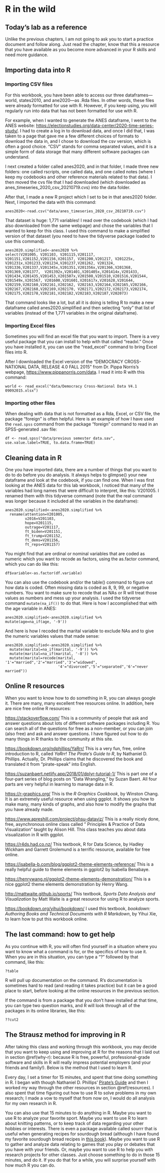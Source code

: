 # R in the wild {#wild}

## Today's lab as a reference
Unlike the previous chapters, I am not going to ask you to start a practice document and follow along. Just read the chapter, know that this a resource that you have available as you become more advanced in your R skills and need more guidance.

## Importing data into R

### Importing CSV files
For this workbook, you have been able to access our three dataframes—world, states2010, and ane2020—as .Rda files. In other words, these files were already formatted for use with R. However, if you keep using, you will regularly run into data that has not been formatted for use with R. 

For example, when I wanted to generate the ANES dataframe, I went to the ANES website: [https://electionstudies.org/data-center/2020-time-series-study/](https://electionstudies.org/data-center/2020-time-series-study/). I had to create a log in to download data, and once I did that, I was taken to a page that gave me a few different choices of formats to download the data in, and I chose to download the csv version, which is often a good choice. "CSV" stands for comma separated values, and it is a simple form of data storage that many different software packages can understand.

I next created a folder called anes2020, and in that folder, I made three new folders: one called rscripts, one called data, and one called notes (where I keep my codebooks and other reference materials related to that data). I then moved the cvs file that I had downloaded (which downloaded as anes_timeseries_2020_csv_20210719.cvs) into the data folder. 

After that, I made a new R project which I set to be in that anes2020 folder. Next, I imported the data with this command:
```
anes2020<-read.csv("data/anes_timeseries_2020_csv_20210719.csv")
```

That dataset is huge: 1,771 variables!  I read over the codebook (which I had also downloaded from the same webpage) and chose the variables that I wanted to keep for this class. I used this command to make a simplified version of that dataset (you need to have the tidyverse package loaded to use this command).
```
anes2020.simplified<-anes2020 %>% 
select(V201005, V201103, V201115,V201117, V201151,V201152,V201156,V201157, V201200,V201217, V201225x,         V201231x,V201233,V201234,V201237,V201262, V201324, V201336,V201337,V201345x,V201351,V201356x,V201366,V201368, V201369,V201377,  V201392x,V201401,V201405x,V201414x,V201433, V201434,V201435,V201453,V201507x,V201508,V201510,V201516,V201544,
V201549x,V201567, V201600,V201601,V201617x,V201628,V201644, V202159,V202160,V202161,V202162, V202163,V202164,V202165,V202166,
V202167,V202168,V202169,V202170, V202171,V202172,V202173,V202174,
V202175,V202178,V202181,V202182,V202183,V202187,V202073)
```
That command looks like a lot, but all it is doing is telling R to make a new dataframe called anes2020.simplified and then selecting "only" that list of variables (instead of the 1,771 variables in the original dataframe).

### Importing Excel files
Sometimes you will find an excel file that you want to import. There is a very useful package that you can install to help with that called "readxl." Once you have installed it, you can use the "read_excel" command to bring Excel files into R. 

After I downloaded the Excel version of the "DEMOCRACY CROSS-NATIONAL DATA, RELEASE 4.0 FALL 2015" from Dr. Pippa Norris's webpage, [https://www.pippanorris.com/data](https://www.pippanorris.com/data). I read it into R with this command:
```
world <- read_excel("data/Democracy Cross-National Data V4.1 09092015.xlsx")
```

### Importing other files
When dealing with data that is not formatted as a Rda, Excel, or CSV file, the package "foreign" is often helpful. Here is an example of how I have used the ```read.spss``` command from the package "foreign" command to read in an SPSS-generated .sav file:
```
df <- read.spss("data/previous semester data.sav", use.value.label=TRUE, to.data.frame=TRUE) 
```

## Cleaning data in R
One you have imported data, there are a number of things that you want to do to do before you do analysis. It always helps to glimpse() your new dataframe and look at the codebook, if you can find one.  When I was first looking at the ANES data for this lab workbook, I noticed that many of the variables had long names that were difficult to interpret, like this: V201005. I renamed them with this tidyverse command (note that the real command was longer because it included all the variables in the dataframe):
```
anes2020.simplified<-anes2020.simplified %>% 
  rename(attention=V201005,
         v2016=V201103,
         hope=V201115,
         outrage=V201117,
         ft_biden=V201151,
         ft_trump=V201152,
         ft_dems=V201156,
         ft_reps=V201157)
```

You might find that are ordinal or nominal variables that are coded as numeric which you want to recode as factors, using the as.factor command, which you can do like this:
```
df$variable<-as.factor(df.variable)
```
You can also use the codebook and/or the table() command to figure out how data is coded. Often missing data is coded as 8, 9, 99, or negative numbers. You want to make sure to recode that as NAs or R will treat those values as numbers and mess up your analysis. I used the tidyverse command ```mutate(na_if())``` to do that. Here is how I accomplished that with the age variable in ANES:
```
anes2020.simplified<-anes2020.simplified %>%
mutate(age=na_if(age, '-9'))
```
And here is how I recoded the marital variable to exclude NAs and to give the numeric variables values that made sense:
```
anes2020.simplified<-anes2020.simplified %>%
  mutate(marital=na_if(marital, '-9')) %>% 
  mutate(marital=na_if(marital, '-8')) %>% 
  mutate(marital=recode(marital, '1'="married",'2'="married",'3'="widowed",
                        '4'="divorced",'5'="separated",'6'="never married"))
```
## Online R resources {#resources}
When you want to know how to do something in R, you can always google it. There are many, many excellent free resources online. In addition, here are nice free online R resources:

[https://stackoverflow.com/](https://stackoverflow.com/) This is a community of people that ask and answer questions about lots of different software packages including R. You can search all of the questions for free as a non-member, or you can join (also free) and ask and answer questions. I have figured out how to do many things in R thanks to the community at this site.

[https://bookdown.org/ndphillips/YaRrr/](https://bookdown.org/ndphillips/YaRrr/) This is a very fun, free, online introduction to R, called *YaRrr! The Pirate’s Guide to R*, by Nathaniel D. Phillips. Actually, Dr. Phillips claims that he discovered the book and translated it from "pirate-speak" into English.

[https://suzanbaert.netlify.app/2018/01/dplyr-tutorial-1/](https://suzanbaert.netlify.app/2018/01/dplyr-tutorial-1/) This is part one of a four-part series of blog posts on "Data Wrangling," by Suzan Baert. All four parts are very helpful in learning to manage data in R.

[https://r-graphics.org/](https://r-graphics.org/) This is the *R Graphics Cookbook*, by Winston Chang. It is an extremely useful resource when using ggplot. It shows you how to make many, many kinds of graphs, and also how to modify the graphs that you have already made.

[https://www.apreshill.com/project/ohsu-dataviz/](https://www.apreshill.com/project/ohsu-dataviz/) This is a really nicely done, free, asynchronous online class called " Principles & Practice of Data Visualization" taught by Alison Hill. This class teaches you about data visualization in R with ggplot. 

[https://r4ds.had.co.nz/](https://r4ds.had.co.nz/) This textbook, R for Data Science, by Hadley Wickham and Garrett Grolemund is a terrific resource, available for free online.

[https://isabella-b.com/blog/ggplot2-theme-elements-reference/](https://isabella-b.com/blog/ggplot2-theme-elements-reference/) This is a really helpful guide to theme elements in ggplot2 by Isabella Benabaye.

[https://henrywang.nl/ggplot2-theme-elements-demonstration/](https://henrywang.nl/ggplot2-theme-elements-demonstration/) This is a nice ggplot2 theme elements demonstration by Henry Wang.

[http://mattwaite.github.io/sports/](http://mattwaite.github.io/sports/) This textbook, *Sports Data Analysis and Visualization* by Matt Waite is a great resource for using R to analyze sports.

[https://bookdown.org/yihui/bookdown/](https://bookdown.org/yihui/bookdown/) I used this textbook, *bookdown: Authoring Books and Technical Documents with R Markdown*, by Yihui Xie, to learn how to put this workbook online.

## The last command: how to get help
As you continue with R, you will often find yourself in a situation where you want to know what a command is for, or the specifics of how to use it. When you are in this situation, you can type a "?" followed by that command, like this:
```
?table
```
R will pull up documentation on the command. R's documentation is sometimes hard to read (and reading it takes practice) but it can be a good place to start, before looking at the online resources in the previous section. 

If the command is from a package that you don't have installed at that time, you can type two question marks, and R will look through all of the packages in its online libraries, like this:
```
??cut2
```
## The Strausz method for improving in R
After taking this class and working through this workbook, you may decide that you want to keep using and improving at R for the reasons that I laid out in section \@ref(why-r): because R is free, powerful, professional-grade software and skills in R will really impress potential employers (and your friends and family!). Below is the method that I used to learn R.

Every day, I set a timer for 15 minutes, and spent that time doing something in R. I began with though Nathaniel D. Phillips' <a href="https://bookdown.org/ndphillips/YaRrr/">Pirate's Guide</a> and then I worked my way through the other resources in section \@ref(resources). I also spent that time figuring out how to use R to solve problems in my own research; I made a vow to myself that from now on, I would do all analysis for my own research in R. 

You can also use that 15 minutes to do anything in R. Maybe you want to use R to analyze your favorite sport. Maybe you want to use R to learn about knitting patterns, or to keep track of data regarding your other hobbies or interests. There is even a package available called sourrr that is useful when generating recipes for sourdough bread (although I have found my favorite sourdough bread recipes in <a href="https://www.penguinrandomhouse.com/books/249870/sourdough-by-sarah-owens-photographs-by-ngoc-minh-ngo/">this book</a>). Maybe you want to use R to gather and analyze data relating to games that you play or debates that you have with your friends. Or, maybe you want to use R to help you with research projects for other classes. Just choose something to do in those 15 minutes, and do it. If you do that for a while, you will surprise yourself with how much R you can do.
